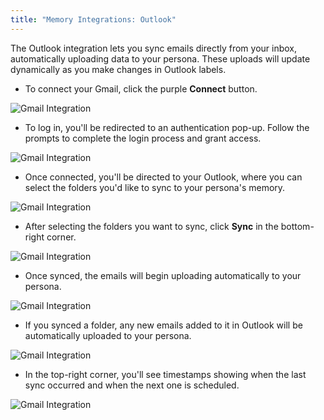 ```yaml
---
title: "Memory Integrations: Outlook"
---
```





The Outlook integration lets you sync emails directly from your inbox, automatically uploading data to your persona. These uploads will update dynamically as you make changes in Outlook labels.
- To connect your Gmail, click the purple **Connect** button.


![Gmail Integration](/images/k1.png)


- To log in, you'll be redirected to an authentication pop-up. Follow the prompts to complete the login process and grant access.


![Gmail Integration](/images/k22.png)


- Once connected, you'll be directed to your Outlook, where you can select the folders you'd like to sync to your persona's memory.


![Gmail Integration](/images/k3.png)


- After selecting the folders you want to sync, click **Sync** in the bottom-right corner.


![Gmail Integration](/images/k4.png)


- Once synced, the emails will begin uploading automatically to your persona.


![Gmail Integration](/images/k55.png)


- If you synced a folder, any new emails added to it in Outlook will be automatically uploaded to your persona.


![Gmail Integration](/images/k6.png)


- In the top-right corner, you'll see timestamps showing when the last sync occurred and when the next one is scheduled.


![Gmail Integration](/images/k7.png)
